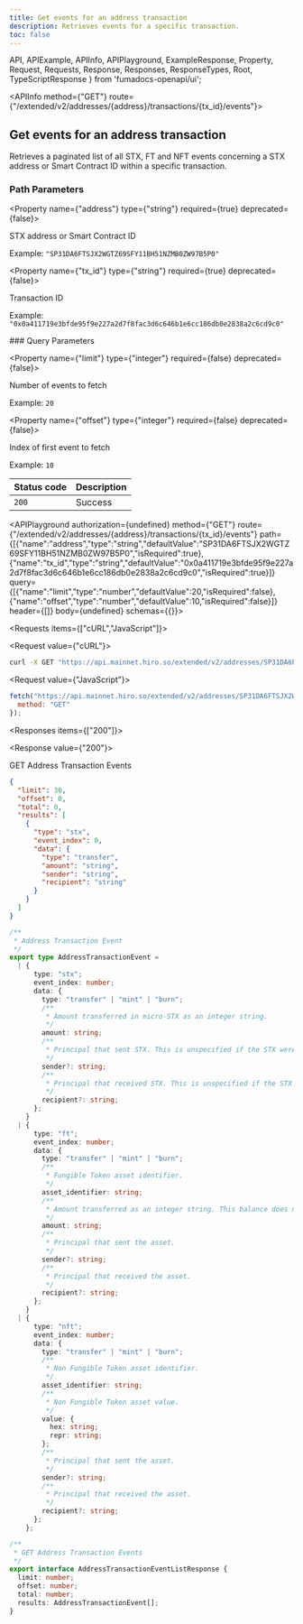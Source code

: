 ```yaml
---
title: Get events for an address transaction
description: Retrieves events for a specific transaction.
toc: false
---
```


  API,
  APIExample,
  APIInfo,
  APIPlayground,
  ExampleResponse,
  Property,
  Request,
  Requests,
  Response,
  Responses,
  ResponseTypes,
  Root,
  TypeScriptResponse
} from 'fumadocs-openapi/ui';

<Root>

<API>

<APIInfo method={"GET"} route={"/extended/v2/addresses/{address}/transactions/{tx_id}/events"}>

## Get events for an address transaction

Retrieves a paginated list of all STX, FT and NFT events concerning a STX address or Smart Contract ID within a specific transaction.

### Path Parameters

<Property name={"address"} type={"string"} required={true} deprecated={false}>

STX address or Smart Contract ID

<span>Example: `"SP31DA6FTSJX2WGTZ69SFY11BH51NZMB0ZW97B5P0"`</span>

</Property>

<Property name={"tx_id"} type={"string"} required={true} deprecated={false}>

Transaction ID

<span>Example: `"0x0a411719e3bfde95f9e227a2d7f8fac3d6c646b1e6cc186db0e2838a2c6cd9c0"`</span>

</Property>
### Query Parameters

<Property name={"limit"} type={"integer"} required={false} deprecated={false}>

Number of events to fetch

<span>Example: `20`</span>

</Property>

<Property name={"offset"} type={"integer"} required={false} deprecated={false}>

Index of first event to fetch

<span>Example: `10`</span>

</Property>

| Status code | Description |
| :------ | :------ |
| `200` | Success |

<APIPlayground authorization={undefined} method={"GET"} route={"/extended/v2/addresses/{address}/transactions/{tx_id}/events"} path={[{"name":"address","type":"string","defaultValue":"SP31DA6FTSJX2WGTZ69SFY11BH51NZMB0ZW97B5P0","isRequired":true},{"name":"tx_id","type":"string","defaultValue":"0x0a411719e3bfde95f9e227a2d7f8fac3d6c646b1e6cc186db0e2838a2c6cd9c0","isRequired":true}]} query={[{"name":"limit","type":"number","defaultValue":20,"isRequired":false},{"name":"offset","type":"number","defaultValue":10,"isRequired":false}]} header={[]} body={undefined} schemas={{}}>

</APIPlayground>

</APIInfo>

<APIExample>

<Requests items={["cURL","JavaScript"]}>

<Request value={"cURL"}>

```bash
curl -X GET "https://api.mainnet.hiro.so/extended/v2/addresses/SP31DA6FTSJX2WGTZ69SFY11BH51NZMB0ZW97B5P0/transactions/0x0a411719e3bfde95f9e227a2d7f8fac3d6c646b1e6cc186db0e2838a2c6cd9c0/events?limit=20&offset=10"
```

</Request>

<Request value={"JavaScript"}>

```js
fetch("https://api.mainnet.hiro.so/extended/v2/addresses/SP31DA6FTSJX2WGTZ69SFY11BH51NZMB0ZW97B5P0/transactions/0x0a411719e3bfde95f9e227a2d7f8fac3d6c646b1e6cc186db0e2838a2c6cd9c0/events?limit=20&offset=10", {
  method: "GET"
});
```

</Request>

</Requests>

<Responses items={["200"]}>

<Response value={"200"}>

GET Address Transaction Events

<ResponseTypes>

<ExampleResponse>

```json
{
  "limit": 30,
  "offset": 0,
  "total": 0,
  "results": [
    {
      "type": "stx",
      "event_index": 0,
      "data": {
        "type": "transfer",
        "amount": "string",
        "sender": "string",
        "recipient": "string"
      }
    }
  ]
}
```

</ExampleResponse>

<TypeScriptResponse>

```ts
/**
 * Address Transaction Event
 */
export type AddressTransactionEvent =
  | {
      type: "stx";
      event_index: number;
      data: {
        type: "transfer" | "mint" | "burn";
        /**
         * Amount transferred in micro-STX as an integer string.
         */
        amount: string;
        /**
         * Principal that sent STX. This is unspecified if the STX were minted.
         */
        sender?: string;
        /**
         * Principal that received STX. This is unspecified if the STX were burned.
         */
        recipient?: string;
      };
    }
  | {
      type: "ft";
      event_index: number;
      data: {
        type: "transfer" | "mint" | "burn";
        /**
         * Fungible Token asset identifier.
         */
        asset_identifier: string;
        /**
         * Amount transferred as an integer string. This balance does not factor in possible SIP-010 decimals.
         */
        amount: string;
        /**
         * Principal that sent the asset.
         */
        sender?: string;
        /**
         * Principal that received the asset.
         */
        recipient?: string;
      };
    }
  | {
      type: "nft";
      event_index: number;
      data: {
        type: "transfer" | "mint" | "burn";
        /**
         * Non Fungible Token asset identifier.
         */
        asset_identifier: string;
        /**
         * Non Fungible Token asset value.
         */
        value: {
          hex: string;
          repr: string;
        };
        /**
         * Principal that sent the asset.
         */
        sender?: string;
        /**
         * Principal that received the asset.
         */
        recipient?: string;
      };
    };

/**
 * GET Address Transaction Events
 */
export interface AddressTransactionEventListResponse {
  limit: number;
  offset: number;
  total: number;
  results: AddressTransactionEvent[];
}
```

</TypeScriptResponse>

</ResponseTypes>

</Response>

</Responses>

</APIExample>

</API>

</Root>
